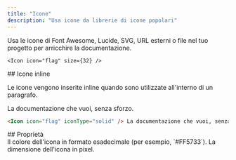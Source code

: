 ```yaml
---
title: "Icone"
description: "Usa icone da librerie di icone popolari"
---
```



Usa le icone di Font Awesome, Lucide, SVG, URL esterni o file nel tuo progetto per arricchire la documentazione.

<Icon icon="flag" size={32} />

```mdx Icon example
<Icon icon="flag" size={32} />
```


<div id="inline-icons">
  ## Icone inline
</div>

Le icone vengono inserite inline quando sono utilizzate all'interno di un paragrafo.

<Icon icon="flag" iconType="solid" /> La documentazione che vuoi, senza sforzo.

```markdown Inline icon example
<Icon icon="flag" iconType="solid" /> La documentazione che vuoi, senza sforzo.
```

<div id="properties">
  ## Proprietà
</div>

<IconsRequired />

<ResponseField name="color" type="string">
  Il colore dell'icona in formato esadecimale (per esempio, `#FF5733`).
</ResponseField>

<ResponseField name="size" type="number">
  La dimensione dell'icona in pixel.
</ResponseField>